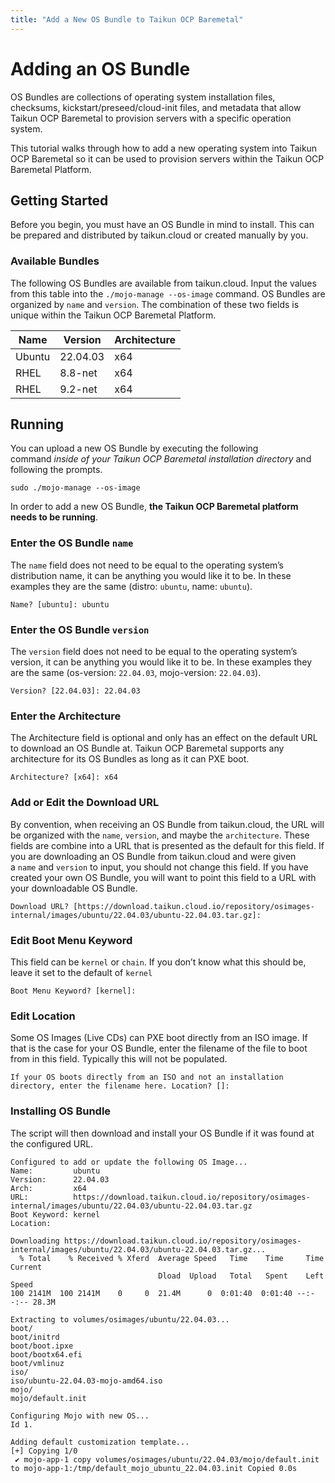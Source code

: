 ```yaml
---
title: "Add a New OS Bundle to Taikun OCP Baremetal"
---
```


# Adding an OS Bundle

OS Bundles are collections of operating system installation files, checksums, kickstart/preseed/cloud-init files, and metadata that allow Taikun OCP Baremetal to provision servers with a specific operation system.

This tutorial walks through how to add a new operating system into Taikun OCP Baremetal so it can be used to provision servers within the Taikun OCP Baremetal Platform.

## Getting Started

Before you begin, you must have an OS Bundle in mind to install. This can be prepared and distributed by taikun.cloud or created manually by you.

### Available Bundles

The following OS Bundles are available from taikun.cloud. Input the values from this table into the `./mojo-manage --os-image` command. OS Bundles are organized by `name` and `version`. The combination of these two fields is unique within the Taikun OCP Baremetal Platform.

| Name   | Version    | Architecture |
|--------|------------|--------------|
| Ubuntu | 22.04.03   | x64          |
| RHEL   | 8.8-net    | x64          |
| RHEL   | 9.2-net    | x64          |

## Running

You can upload a new OS Bundle by executing the following command *inside of your Taikun OCP Baremetal installation directory* and following the prompts.

```
sudo ./mojo-manage --os-image
```

In order to add a new OS Bundle, **the Taikun OCP Baremetal platform needs to be running**.

### Enter the OS Bundle `name`

The `name` field does not need to be equal to the operating system’s distribution name, it can be anything you would like it to be. In these examples they are the same (distro: `ubuntu`, name: `ubuntu`).

```
Name? [ubuntu]: ubuntu
```

### Enter the OS Bundle `version`

The `version` field does not need to be equal to the operating system’s version, it can be anything you would like it to be. In these examples they are the same (os-version: `22.04.03`, mojo-version: `22.04.03`).

```
Version? [22.04.03]: 22.04.03
```

### Enter the Architecture

The Architecture field is optional and only has an effect on the default URL to download an OS Bundle at. Taikun OCP Baremetal supports any architecture for its OS Bundles as long as it can PXE boot.

```
Architecture? [x64]: x64
```

### Add or Edit the Download URL

By convention, when receiving an OS Bundle from taikun.cloud, the URL will be organized with the `name`, `version`, and maybe the `architecture`. These fields are combine into a URL that is presented as the default for this field. If you are downloading an OS Bundle from taikun.cloud and were given a `name` and `version` to input, you should not change this field. If you have created your own OS Bundle, you will want to point this field to a URL with your downloadable OS Bundle.

```
Download URL? [https://download.taikun.cloud.io/repository/osimages-internal/images/ubuntu/22.04.03/ubuntu-22.04.03.tar.gz]:
```

### Edit Boot Menu Keyword

This field can be `kernel` or `chain`. If you don’t know what this should be, leave it set to the default of `kernel`

```
Boot Menu Keyword? [kernel]:
```

### Edit Location

Some OS Images (Live CDs) can PXE boot directly from an ISO image. If that is the case for your OS Bundle, enter the filename of the file to boot from in this field. Typically this will not be populated.

```
If your OS boots directly from an ISO and not an installation directory, enter the filename here. Location? []:
```

### Installing OS Bundle

The script will then download and install your OS Bundle if it was found at the configured URL.

```
Configured to add or update the following OS Image...
Name:         ubuntu
Version:      22.04.03
Arch:         x64
URL:          https://download.taikun.cloud.io/repository/osimages-internal/images/ubuntu/22.04.03/ubuntu-22.04.03.tar.gz
Boot Keyword: kernel
Location:

Downloading https://download.taikun.cloud.io/repository/osimages-internal/images/ubuntu/22.04.03/ubuntu-22.04.03.tar.gz...
  % Total    % Received % Xferd  Average Speed   Time    Time     Time  Current
                                 Dload  Upload   Total   Spent    Left  Speed
100 2141M  100 2141M    0     0  21.4M      0  0:01:40  0:01:40 --:--:-- 28.3M

Extracting to volumes/osimages/ubuntu/22.04.03...
boot/
boot/initrd
boot/boot.ipxe
boot/bootx64.efi
boot/vmlinuz
iso/
iso/ubuntu-22.04.03-mojo-amd64.iso
mojo/
mojo/default.init

Configuring Mojo with new OS...
Id 1.

Adding default customization template...
[+] Copying 1/0
 ✔ mojo-app-1 copy volumes/osimages/ubuntu/22.04.03/mojo/default.init to mojo-app-1:/tmp/default_mojo_ubuntu_22.04.03.init Copied 0.0s
```
